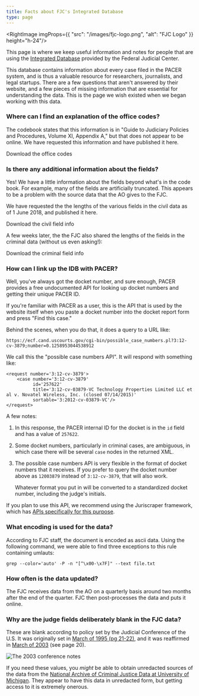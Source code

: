 ```yaml
---
title: Facts about FJC's Integrated Database
type: page
---
```


<RightImage imgProps={{
   "src": "/images/fjc-logo.png",
   "alt": "FJC Logo"
}} height="h-24"/>


<p className="lead">This page is where we keep useful information and notes for people that are using the <a href="https://www.fjc.gov/research/idb">Integrated Database</a> provided by the Federal Judicial Center.</p>

This database contains information about every case filed in the PACER system, and is thus a valuable resource for researchers, journalists, and legal startups. There are a few questions that aren't answered by their website, and a few pieces of missing information that are essential for understanding the data. This is the page we wish existed when we began working with this data.


### Where can I find an explanation of the office codes?

The codebook states that this information is in "Guide to Judiciary Policies and Procedures, Volume XI, Appendix A," but that does not appear to be online. We have requested this information and have published it here.

<PurpleButton size="lg" href="/xlsx/fjc/integrated-database/office-codes.xlsx">Download the office codes</PurpleButton>


### Is there any additional information about the fields?

Yes! We have a little information about the fields beyond what's in the code book. For example, many of the fields are artificially truncated. This appears to be a problem with the source data that the AO gives to the FJC. 

We have requested the the lengths of the various fields in the civil data as of 1 June 2018, and published it here.

<PurpleButton size="lg"  href="/xlsx/fjc/integrated-database/cv88on-field-lengths.xlsx">Download the civil field info</PurpleButton>

A few weeks later, the the FJC also shared the lengths of the fields in the criminal data (without us even asking!):

<PurpleButton size="lg"  href="/xlsx/fjc/integrated-database/cr96on-field-lengths.xlsx">Download the criminal field info</PurpleButton>
 

### How can I link up the IDB with PACER?

Well, you've always got the docket number, and sure enough, PACER provides a free undocumented API for looking up docket numbers and getting their unique PACER ID.

If you're familiar with PACER as a user, this is the API that is used by the website itself when you paste a docket number into the docket report form and press "Find this case."

Behind the scenes, when you do that, it does a query to a URL like:

    
    https://ecf.cand.uscourts.gov/cgi-bin/possible_case_numbers.pl?3:12-cv-3879;number=0.1258953044538912
    
We call this the "possible case numbers API". It will respond with something like:

    <request number='3:12-cv-3879'>
        <case number='3:12-cv-3879' 
              id='257622' 
              title='3:12-cv-03879-VC Technology Properties Limited LLC et al v. Novatel Wireless, Inc. (closed 07/14/2015)' 
              sortable='3:2012-cv-03879-VC'/>
    </request>

A few notes:

1. In this response, the PACER internal ID for the docket is in the `id` field and has a value of `257622`.

1. Some docket numbers, particularly in criminal cases, are ambiguous, in which case there will be several `case` nodes in the returned XML.

1. The possible case numbers API is very flexible in the format of docket numbers that it receives. If you prefer to query the docket number above as `12003879` instead of `3:12-cv-3879`, that will also work. 

    Whatever format you put in will be converted to a standardized docket number, including the judge's initials.

If you plan to use this API, we recommend using the Juriscraper framework, which has [APIs specifically for this purpose][possible].


### What encoding is used for the data?

According to FJC staff, the document is encoded as ascii data. Using the following command, we were able to find three exceptions to this rule containing umlauts:
    
    grep --color='auto' -P -n "[^\x00-\x7F]" --text file.txt
     
        
### How often is the data updated?

The FJC receives data from the AO on a quarterly basis around two months after the end of the quarter. FJC then post-processes the data and puts it online.


### Why are the judge fields deliberately blank in the FJC data?

These are blank according to policy set by the Judicial Conference of the U.S. It was originally set in [March of 1995 (pg 21-22)][031995], and it was reaffirmed in [March of 2003][032003] (see page 20).

<div className="text-center">
    <img src="/images/judge-specific-data.png"
         alt="The 2003 conference notes"
         className="img-responsive border"/>
</div>

If you need these values, you *might* be able to obtain unredacted sources of the data from the [National Archive of Criminal Justice Data at University of Michigan][nacjd]. They appear to have this data in unredacted form, but getting access to it is extremely onerous.


    
    
[031995]: /pdf/judicial-conference-proceedings/1995-03.pdf 
[032003]: /pdf/judicial-conference-proceedings/2003-03.pdf
[possible]: https://github.com/freelawproject/juriscraper/blob/master/juriscraper/pacer/hidden_api.py#L13
[nacjd]: https://www.icpsr.umich.edu/icpsrweb/NACJD/series/72/studies
